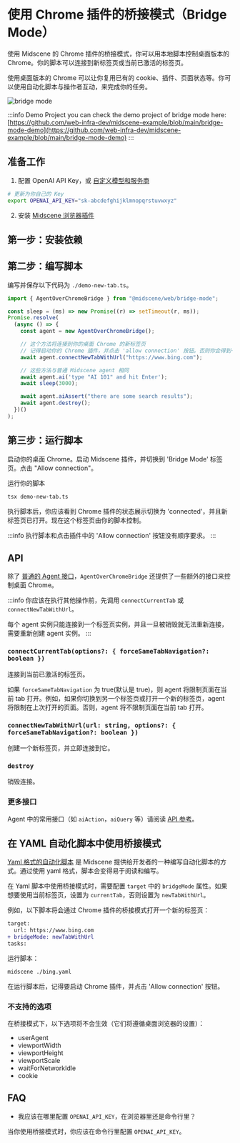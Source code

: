 # 使用 Chrome 插件的桥接模式（Bridge Mode）


使用 Midscene 的 Chrome 插件的桥接模式，你可以用本地脚本控制桌面版本的 Chrome。你的脚本可以连接到新标签页或当前已激活的标签页。

使用桌面版本的 Chrome 可以让你复用已有的 cookie、插件、页面状态等。你可以使用自动化脚本与操作者互动，来完成你的任务。

![bridge mode](/midscene-bridge-mode.jpg)

:::info Demo Project
you can check the demo project of bridge mode here: [https://github.com/web-infra-dev/midscene-example/blob/main/bridge-mode-demo](https://github.com/web-infra-dev/midscene-example/blob/main/bridge-mode-demo)
:::

## 准备工作

1. 配置 OpenAI API Key，或 [自定义模型和服务商](./model-provider)

```bash
# 更新为你自己的 Key
export OPENAI_API_KEY="sk-abcdefghijklmnopqrstuvwxyz"
```

2. 安装 [Midscene 浏览器插件](https://chromewebstore.google.com/detail/midscene/gbldofcpkknbggpkmbdaefngejllnief)

## 第一步：安装依赖

<PackageManagerTabs command="install @midscene/web tsx --save-dev" />

## 第二步：编写脚本

编写并保存以下代码为 `./demo-new-tab.ts`。

```typescript
import { AgentOverChromeBridge } from "@midscene/web/bridge-mode";

const sleep = (ms) => new Promise((r) => setTimeout(r, ms));
Promise.resolve(
  (async () => {
    const agent = new AgentOverChromeBridge();

    // 这个方法将连接到你的桌面 Chrome 的新标签页
    // 记得启动你的 Chrome 插件，并点击 'allow connection' 按钮。否则你会得到一个 timeout 错误
    await agent.connectNewTabWithUrl("https://www.bing.com");

    // 这些方法与普通 Midscene agent 相同
    await agent.ai('type "AI 101" and hit Enter');
    await sleep(3000);

    await agent.aiAssert("there are some search results");
    await agent.destroy();
  })()
);
```

## 第三步：运行脚本

启动你的桌面 Chrome。启动 Midscene 插件，并切换到 'Bridge Mode' 标签页。点击 "Allow connection"。

运行你的脚本

```bash
tsx demo-new-tab.ts
```

执行脚本后，你应该看到 Chrome 插件的状态展示切换为 'connected'，并且新标签页已打开。现在这个标签页由你的脚本控制。

:::info
执行脚本和点击插件中的 'Allow connection' 按钮没有顺序要求。
:::

## API

除了 [普通的 Agent 接口](./api)，`AgentOverChromeBridge` 还提供了一些额外的接口来控制桌面 Chrome。

:::info
你应该在执行其他操作前，先调用 `connectCurrentTab` 或 `connectNewTabWithUrl`。

每个 agent 实例只能连接到一个标签页实例，并且一旦被销毁就无法重新连接，需要重新创建 agent 实例。
:::

### `connectCurrentTab(options?: { forceSameTabNavigation?: boolean })`

连接到当前已激活的标签页。

如果 `forceSameTabNavigation` 为 true(默认是 true)，则 agent 将限制页面在当前 tab 打开。例如，如果你切换到另一个标签页或打开一个新的标签页，agent 将限制在上次打开的页面。否则，agent 将不限制页面在当前 tab 打开。

### `connectNewTabWithUrl(url: string, options?: { forceSameTabNavigation?: boolean })`

创建一个新标签页，并立即连接到它。

### `destroy`

销毁连接。

### 更多接口

Agent 中的常用接口（如 `aiAction`，`aiQuery` 等）请阅读 [API 参考](./API)。

## 在 YAML 自动化脚本中使用桥接模式

[Yaml 格式的自动化脚本](./automate-with-scripts-in-yaml) 是 Midscene 提供给开发者的一种编写自动化脚本的方式。通过使用 yaml 格式，脚本会变得易于阅读和编写。

在 Yaml 脚本中使用桥接模式时，需要配置 `target` 中的 `bridgeMode` 属性。如果想要使用当前标签页，设置为 `currentTab`，否则设置为 `newTabWithUrl`。

例如，以下脚本将会通过 Chrome 插件的桥接模式打开一个新的标签页：

```diff
target:
  url: https://www.bing.com
+ bridgeMode: newTabWithUrl
tasks:
```

运行脚本：

```bash
midscene ./bing.yaml
```

在运行脚本后，记得要启动 Chrome 插件，并点击 'Allow connection' 按钮。

### 不支持的选项

在桥接模式下，以下选项将不会生效（它们将遵循桌面浏览器的设置）：
- userAgent
- viewportWidth
- viewportHeight
- viewportScale
- waitForNetworkIdle
- cookie


## FAQ

* 我应该在哪里配置 `OPENAI_API_KEY`，在浏览器里还是命令行里？

当你使用桥接模式时，你应该在命令行里配置 `OPENAI_API_KEY`。
